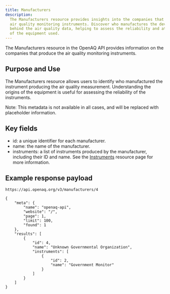 ```yaml
---
title: Manufacturers
description:
  The Manufacturers resource provides insights into the companies that produce
  air quality monitoring instruments. Discover who manufactures the devices
  behind the air quality data, helping to assess the reliability and attributes
  of the equipment used.
---
```




The Manufacturers resource in the OpenAQ API provides information on the
companies that produce the air quality monitoring instruments.

## Purpose and Use

The Manufacturers resource allows users to identify who manufactured the
instrument producing the air quality measurement. Understanding the origins of
the equipment is useful for assessing the reliability of the instruments.

Note: This metadata is not available in all cases, and will be replaced with
placeholder information.

## Key fields

- id: a unique identifier for each manufacturer.
- name: the name of the manufacturer.
- instruments: a list of instruments produced by the manufacturer, including
  their ID and name. See the [Instruments](instruments) resource page for more
  information.

## Example response payload

`https://api.openaq.org/v3/manufacturers/4`

```
{
    "meta": {
        "name": "openaq-api",
        "website": "/",
        "page": 1,
        "limit": 100,
        "found": 1
    },
    "results": [
        {
            "id": 4,
            "name": "Unknown Governmental Organization",
            "instruments": [
                {
                    "id": 2,
                    "name": "Government Monitor"
                }
            ]
        }
    ]
}
```

<FeedbackForm />
